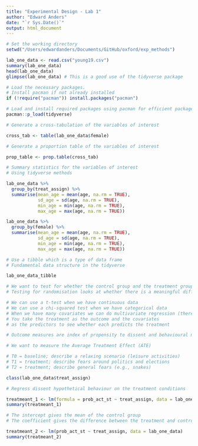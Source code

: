 ```yaml
---
title: "Experimental Design - Lab 1"
author: "Edward Anders"
date: "`r Sys.Date()`"
output: html_document
---
```


```r

# Set the working directory
setwd("/Users/edwardanders/Documents/GitHub/oxford/exp_methods")

lab_one_data <- read.csv("young19.csv")
summary(lab_one_data)
head(lab_one_data)
glimpse(lab_one_data) # This is a good use of the tidyverse package


```

```r

# Load the necessary packages.
# Install pacman if not already installed
if (!require("pacman")) install.packages("pacman")

# Load and install required packages using pacman for efficient package management # nolint: line_length_linter.
pacman::p_load(tidyverse)

```

```r

# Generate a cross-tabulation of the variables of interest

cross_tab <- table(lab_one_data$female)

# Generate a proportion table of the variables of interest

prop_table <- prop.table(cross_tab)

# Summary statistics for the variables of interest
# Using tidyverse methods

lab_one_data %>%
  group_by(treat_assign) %>%
  summarise(mean_age = mean(age, na.rm = TRUE),
            sd_age = sd(age, na.rm = TRUE),
            min_age = min(age, na.rm = TRUE),
            max_age = max(age, na.rm = TRUE))

lab_one_data %>%
  group_by(female) %>%
  summarise(mean_age = mean(age, na.rm = TRUE),
            sd_age = sd(age, na.rm = TRUE),
            min_age = min(age, na.rm = TRUE),
            max_age = max(age, na.rm = TRUE))

```

```r

# Use a tibble which is a type of data frame
# Fundamental data structure in the tidyverse

lab_one_data_tibble

```

```r

# We want to test for whether the control group and the treatment group are different # nolint: line_length_linter. # nolint: line_length_linter.
# Testing for randomisation looks at whether there is a meaningful difference between groups # nolint: line_length_linter. # nolint: line_length_linter.

# We can use a t-test when we have continuous data
# We can use a chi-squared test when we have categorical data
# When we have many covariates we can do multivariate regression (there is a better method for this that is looked at in the third lab) # nolint: line_length_linter.
# You take the treatment as the outcome and the covariates
# as the predictors to see whether each predicts the treatment

```

```r

# Outcome measures are index of propensity to dissent and behavioural measures of selected poltiical wristband # nolint: line_length_linter.

# We want to measure the Average Treatment Effect (ATE)

# T0 = baseline; describe a relaxing scenario (leisure activities)
# T1 = treatment; describe fears around politics and elections
# T2 = treatment; describe general fears (e.g., snakes)

class(lab_one_data$treat_assign)

# Regress dissent hypothetical behaviour on the treatment conditions

treatmeant_1 <- lm(formula = prob_act_st ~ treat_assign, data = lab_one_data)
summary(treatmeant_1)

# The intercept gives the mean of the control group
# The coefficient gives the difference between the treatment and control group

treatmeant_2 <- lm(prob_act_st ~ treat_assign, data = lab_one_data)
summary(treatmeant_2)
```